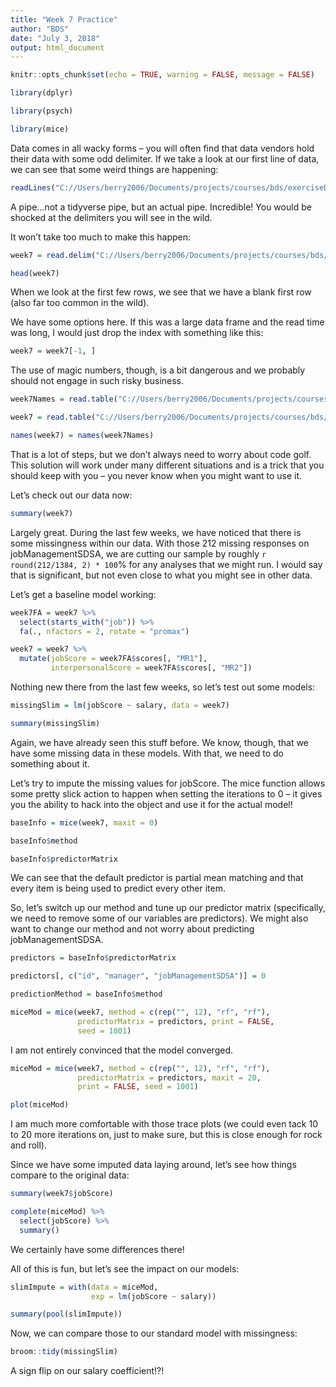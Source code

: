 ```yaml
---
title: "Week 7 Practice"
author: "BDS"
date: "July 3, 2018"
output: html_document
---
```


```r
knitr::opts_chunk$set(echo = TRUE, warning = FALSE, message = FALSE)
```

```r
library(dplyr)

library(psych)

library(mice)
```


Data comes in all wacky forms -- you will often find that data vendors hold their data with some odd delimiter. If we take a look at our first line of data, we can see that some weird things are happening:

```r
readLines("C://Users/berry2006/Documents/projects/courses/bds/exerciseData/week07.txt")[1:10]
```

A pipe...not a tidyverse pipe, but an actual pipe. Incredible! You would be shocked at the delimiters you will see in the wild.

It won't take too much to make this happen:

```r
week7 = read.delim("C://Users/berry2006/Documents/projects/courses/bds/exerciseData/week07.txt", header = TRUE, sep = "|")

head(week7)
```

When we look at the first few rows, we see that we have a blank first row (also far too common in the wild).

We have some options here. If this was a large data frame and the read time was long, I would just drop the index with something like this:

```r
week7 = week7[-1, ]
```

The use of magic numbers, though, is a bit dangerous and we probably should not engage in such risky business.

```r
week7Names = read.table("C://Users/berry2006/Documents/projects/courses/bds/exerciseData/week07.txt", header = TRUE, sep = "|", nrows = 1)

week7 = read.table("C://Users/berry2006/Documents/projects/courses/bds/exerciseData/week07.txt", header = TRUE, sep = "|", skip = 1, row.names = 1)

names(week7) = names(week7Names)

```
 
That is a lot of steps, but we don't always need to worry about code golf. This solution will work under many different situations and is a trick that you should keep with you -- you never know when you might want to use it.

Let's check out our data now:

```r
summary(week7)
```

Largely great. During the last few weeks, we have noticed that there is some missingness within our data. With those 212 missing responses on jobManagementSDSA, we are cutting our sample by roughly `r round(212/1384, 2) * 100`% for any analyses that we might run. I would say that is significant, but not even close to what you might see in other data.

Let's get a baseline model working:

```r
week7FA = week7 %>% 
  select(starts_with("job")) %>% 
  fa(., nfactors = 2, rotate = "promax")

week7 = week7 %>% 
  mutate(jobScore = week7FA$scores[, "MR1"], 
         interpersonalScore = week7FA$scores[, "MR2"])

```

Nothing new there from the last few weeks, so let's test out some models:

```r
missingSlim = lm(jobScore ~ salary, data = week7)

summary(missingSlim)
```

Again, we have already seen this stuff before. We know, though, that we have some missing data in these models. With that, we need to do something about it. 

Let's try to impute the missing values for jobScore. The mice function allows some pretty slick action to happen when setting the iterations to 0 -- it gives you the ability to hack into the object and use it for the actual model!

```r
baseInfo = mice(week7, maxit = 0)

baseInfo$method

baseInfo$predictorMatrix
```

We can see that the default predictor is partial mean matching and that every item is being used to predict every other item.

So, let's switch up our method and tune up our predictor matrix (specifically, we need to remove some of our variables are predictors). We might also want to change our method and not worry about predicting jobManagementSDSA.

```r
predictors = baseInfo$predictorMatrix

predictors[, c("id", "manager", "jobManagementSDSA")] = 0

predictionMethod = baseInfo$method

miceMod = mice(week7, method = c(rep("", 12), "rf", "rf"), 
               predictorMatrix = predictors, print = FALSE, 
               seed = 1001)
```

I am not entirely convinced that the model converged. 

```r
miceMod = mice(week7, method = c(rep("", 12), "rf", "rf"), 
               predictorMatrix = predictors, maxit = 20, 
               print = FALSE, seed = 1001)

plot(miceMod)
```

I am much more comfortable with those trace plots (we could even tack 10 to 20 more iterations on, just to make sure, but this is close enough for rock and roll).

Since we have some imputed data laying around, let's see how things compare to the original data:

```r
summary(week7$jobScore)

complete(miceMod) %>% 
  select(jobScore) %>% 
  summary()
```

We certainly have some differences there!

All of this is fun, but let's see the impact on our models:

```r
slimImpute = with(data = miceMod, 
                  exp = lm(jobScore ~ salary))

summary(pool(slimImpute))
```

Now, we can compare those to our standard model with missingness:

```r
broom::tidy(missingSlim)
```

A sign flip on our salary coefficient!?!